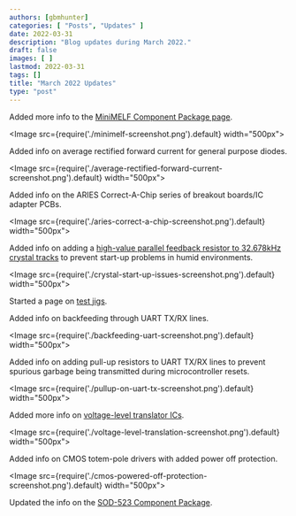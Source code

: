 ```yaml
---
authors: [gbmhunter]
categories: [ "Posts", "Updates" ]
date: 2022-03-31
description: "Blog updates during March 2022."
draft: false
images: [ ]
lastmod: 2022-03-31
tags: []
title: "March 2022 Updates"
type: "post"
---
```


Added more info to the [MiniMELF Component Package page](/pcb-design/component-packages/minimelf-component-package/).

<Image src={require('./minimelf-screenshot.png').default} width="500px"></Image>

Added info on average rectified forward current for general purpose diodes.

<Image src={require('./average-rectified-forward-current-screenshot.png').default} width="500px"></Image>

Added info on the ARIES Correct-A-Chip series of breakout boards/IC adapter PCBs.

<Image src={require('./aries-correct-a-chip-screenshot.png').default} width="500px"></Image> 

Added info on adding a [high-value parallel feedback resistor to 32.678kHz crystal tracks](/electronics/components/crystals/#32678khz-crystals) to prevent start-up problems in humid environments.

<Image src={require('./crystal-start-up-issues-screenshot.png').default} width="500px"></Image>

Started a page on [test jigs](/pcb-design/test-jigs/).

Added info on backfeeding through UART TX/RX lines.

<Image src={require('./backfeeding-uart-screenshot.png').default} width="500px"></Image>

Added info on adding pull-up resistors to UART TX/RX lines to prevent spurious garbage being transmitted during microcontroller resets.

<Image src={require('./pullup-on-uart-tx-screenshot.png').default} width="500px"></Image>

Added more info on [voltage-level translator ICs](/electronics/components/voltage-level-translation/).

<Image src={require('./voltage-level-translation-screenshot.png').default} width="500px"></Image>

Added info on CMOS totem-pole drivers with added power off protection.

<Image src={require('./cmos-powered-off-protection-screenshot.png').default} width="500px"></Image>

Updated the info on the [SOD-523 Component Package](/pcb-design/component-packages/sod-523-component-package/).
